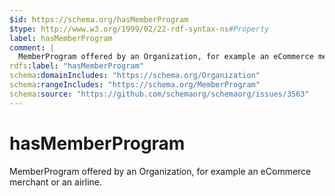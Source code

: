 ```yaml
---
$id: https://schema.org/hasMemberProgram
$type: http://www.w3.org/1999/02/22-rdf-syntax-ns#Property
label: hasMemberProgram
comment: |
  MemberProgram offered by an Organization, for example an eCommerce merchant or an airline.
rdfs:label: "hasMemberProgram"
schema:domainIncludes: "https://schema.org/Organization"
schema:rangeIncludes: "https://schema.org/MemberProgram"
schema:source: "https://github.com/schemaorg/schemaorg/issues/3563"
---
```


# hasMemberProgram

MemberProgram offered by an Organization, for example an eCommerce merchant or an airline.

